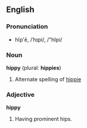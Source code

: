==English==

===Pronunciation===
*hĭp'ē, /ˈhɪpi/, /"hIpi/

===Noun===
'''hippy''' (plural: '''hippies''')

# Alternate spelling of [[hippie]]

===Adjective===
'''hippy'''

# Having prominent hips.